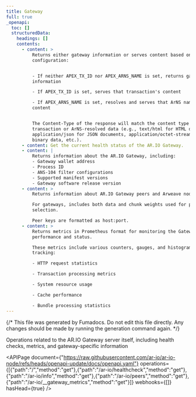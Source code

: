 ```yaml
---
title: Gateway
full: true
_openapi:
  toc: []
  structuredData:
    headings: []
    contents:
      - content: >
          Returns either gateway information or serves content based on
          configuration:


          - If neither APEX_TX_ID nor APEX_ARNS_NAME is set, returns gateway
          information

          - If APEX_TX_ID is set, serves that transaction's content

          - If APEX_ARNS_NAME is set, resolves and serves that ArNS name's
          content


          The Content-Type of the response will match the content type of the
          transaction or ArNS-resolved data (e.g., text/html for HTML documents,
          application/json for JSON documents, application/octet-stream for
          binary data, etc.).
      - content: Get the current health status of the AR.IO Gateway.
      - content: |
          Returns information about the AR.IO Gateway, including:
          - Gateway wallet address
          - Process ID
          - ANS-104 filter configurations
          - Supported manifest versions
          - Gateway software release version
      - content: >
          Returns information about AR.IO Gateway peers and Arweave node peers.

          For gateways, includes both data and chunk weights used for peer
          selection.

          Peer keys are formatted as host:port.
      - content: >
          Returns metrics in Prometheus format for monitoring the Gateway's
          performance and status.

          These metrics include various counters, gauges, and histograms
          tracking:

          - HTTP request statistics

          - Transaction processing metrics

          - System resource usage

          - Cache performance

          - Bundle processing statistics
---
```


{/* This file was generated by Fumadocs. Do not edit this file directly. Any changes should be made by running the generation command again. */}

Operations related to the AR.IO Gateway server itself, including health checks, metrics, and gateway-specific information


<APIPage document={"https://raw.githubusercontent.com/ar-io/ar-io-node/refs/heads/openapi-update/docs/openapi.yaml"} operations={[{"path":"/","method":"get"},{"path":"/ar-io/healthcheck","method":"get"},{"path":"/ar-io/info","method":"get"},{"path":"/ar-io/peers","method":"get"},{"path":"/ar-io/__gateway_metrics","method":"get"}]} webhooks={[]} hasHead={true} />